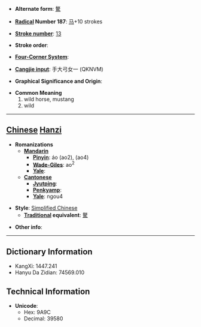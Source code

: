 * '''Alternate form''': [[驁]]

* '''[[Wiktionary:Chinese radical index| Radical]] Number 187''': [[Wiktionary:Chinese radical index 马|马]]+10 strokes

* '''[[Wiktionary:Chinese total strokes index|Stroke number]]''': [[Wiktionary:Chinese total strokes index 13|13]]

* '''Stroke order''': 

* '''[[Wiktionary:Chinese four corner index|Four-Corner System]]''': 

* '''[[Wiktionary:Chinese Cangjie index|Cangjie input]]''': 手大弓女一 (QKNVM)

* '''Graphical Significance and Origin''': 

* '''Common Meaning'''
*#wild horse, mustang
*# wild


----

== [[Chinese]] [[Hanzi]] ==

* '''Romanizations'''
** '''[[Mandarin]]'''
*** '''[[Pinyin]]''': áo (ao2), (ao4)
*** '''[[Wade-Giles]]''': ao<sup>2</sup>
*** '''[[Yale]]''': 
** '''[[Cantonese]]'''
*** '''[[Jyutping]]''':
*** '''[[Penkyamp]]''': 
*** '''[[Yale]]''': ngou4

* '''Style''': [[Simplified Chinese]] 
** '''[[Traditional Chinese|Traditional]] equivalent''': [[驁]]

* '''Other info''': 

----

== Dictionary Information ==

* KangXi: 1447.241
* Hanyu Da Zidian: 74569.010

== Technical Information ==

* '''Unicode''':
** Hex: 9A9C
** Decimal: 39580
